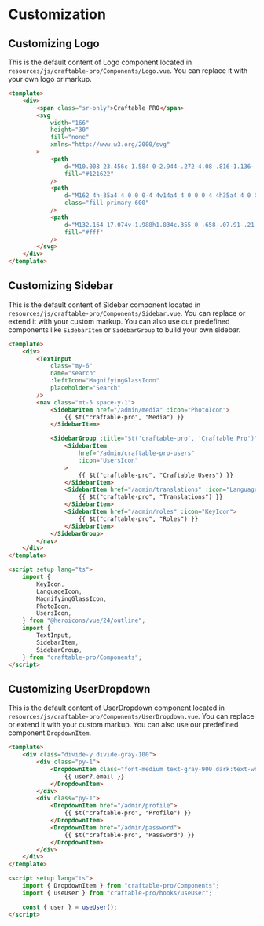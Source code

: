 <Meta title="Customization" />

# Customization

## Customizing Logo

This is the default content of Logo component located in `resources/js/craftable-pro/Components/Logo.vue`. You can replace it with your own logo or markup.

```html
<template>
    <div>
        <span class="sr-only">Craftable PRO</span>
        <svg
            width="166"
            height="30"
            fill="none"
            xmlns="http://www.w3.org/2000/svg"
        >
            <path
                d="M10.008 23.456c-1.584 0-2.944-.272-4.08-.816-1.136-.56-2.064-1.288-2.784-2.184a9.752 9.752 0 0 1-1.608-2.928c-.336-1.056-.504-2.08-.504-3.072v-.528c0-1.088.176-2.16.528-3.216a8.769 8.769 0 0 1 1.608-2.904c.736-.864 1.656-1.552 2.76-2.064 1.12-.528 2.44-.792 3.96-.792 1.584 0 2.984.296 4.2.888 1.216.592 2.184 1.416 2.904 2.472.736 1.04 1.168 2.264 1.296 3.672h-3.96c-.112-.704-.368-1.304-.768-1.8s-.92-.88-1.56-1.152c-.624-.272-1.328-.408-2.112-.408s-1.48.136-2.088.408a4.23 4.23 0 0 0-1.536 1.152 5.519 5.519 0 0 0-.936 1.776c-.208.672-.312 1.424-.312 2.256 0 .816.104 1.568.312 2.256a5.59 5.59 0 0 0 .96 1.776c.432.496.96.88 1.584 1.152.624.256 1.336.384 2.136.384 1.216 0 2.24-.296 3.072-.888.848-.592 1.36-1.408 1.536-2.448h3.936a7.804 7.804 0 0 1-1.296 3.528c-.704 1.056-1.672 1.904-2.904 2.544-1.216.624-2.664.936-4.344.936ZM20.948 23V9.848h3.047v5.64h-.072c0-1.856.392-3.288 1.176-4.296.8-1.008 1.952-1.512 3.456-1.512h.504v3.312h-.96c-1.056 0-1.872.288-2.448.864-.576.56-.864 1.376-.864 2.448V23h-3.84Zm17.975 0v-3.888h-.648v-4.224c0-.672-.16-1.176-.48-1.512-.32-.336-.832-.504-1.536-.504a71.676 71.676 0 0 0-3.168.096c-.608.032-1.16.064-1.656.096v-3.24c.368-.032.8-.064 1.296-.096a49.28 49.28 0 0 1 3.024-.096c1.344 0 2.472.192 3.384.576.928.384 1.632.968 2.112 1.752.48.768.72 1.76.72 2.976V23h-3.048Zm-4.2.336c-.944 0-1.776-.168-2.496-.504a3.929 3.929 0 0 1-1.656-1.44c-.4-.64-.6-1.4-.6-2.28 0-.96.248-1.744.744-2.352.496-.624 1.192-1.08 2.088-1.368.896-.304 1.928-.456 3.096-.456h2.808v2.136h-2.832c-.672 0-1.192.168-1.56.504-.352.32-.528.76-.528 1.32 0 .528.176.96.528 1.296.368.32.888.48 1.56.48a2.9 2.9 0 0 0 1.152-.216c.352-.16.64-.424.864-.792.224-.368.352-.88.384-1.536l.912.96c-.08.912-.304 1.68-.672 2.304a3.586 3.586 0 0 1-1.488 1.44c-.624.336-1.392.504-2.304.504ZM45.517 23V9.728c0-1.52.432-2.648 1.296-3.384.864-.736 2.136-1.104 3.816-1.104h1.68v2.88H50.46c-.432 0-.768.12-1.008.36s-.36.576-.36 1.008V23h-3.576Zm-1.56-10.08v-2.808H52.5v2.808h-8.544Zm16.67 10.248c-1.329 0-2.4-.16-3.217-.48-.816-.336-1.416-.888-1.8-1.656-.368-.784-.552-1.84-.552-3.168V6.296h3.576v11.712c0 .624.16 1.104.48 1.44.336.32.808.48 1.416.48h1.944v3.24h-1.848Zm-7.56-10.512V9.848h9.407v2.808h-9.408ZM72.953 23v-3.888h-.648v-4.224c0-.672-.16-1.176-.48-1.512-.32-.336-.832-.504-1.536-.504a71.676 71.676 0 0 0-3.168.096c-.608.032-1.16.064-1.656.096v-3.24c.368-.032.8-.064 1.296-.096a49.28 49.28 0 0 1 3.024-.096c1.344 0 2.472.192 3.384.576.928.384 1.632.968 2.112 1.752.48.768.72 1.76.72 2.976V23h-3.048Zm-4.2.336c-.944 0-1.776-.168-2.496-.504a3.929 3.929 0 0 1-1.656-1.44c-.4-.64-.6-1.4-.6-2.28 0-.96.248-1.744.744-2.352.496-.624 1.192-1.08 2.088-1.368.896-.304 1.928-.456 3.096-.456h2.808v2.136h-2.832c-.672 0-1.192.168-1.56.504-.352.32-.528.76-.528 1.32 0 .528.176.96.528 1.296.368.32.888.48 1.56.48a2.9 2.9 0 0 0 1.152-.216c.352-.16.64-.424.864-.792.224-.368.352-.88.384-1.536l.912.96c-.08.912-.304 1.68-.672 2.304a3.586 3.586 0 0 1-1.488 1.44c-.624.336-1.392.504-2.304.504Zm18.594.096c-1.072 0-2.016-.224-2.832-.672a4.904 4.904 0 0 1-1.92-1.992c-.464-.864-.712-1.92-.744-3.168h.456V23H79.26V5.48h3.84v8.904l-.912 1.152c.048-1.328.296-2.44.744-3.336.464-.912 1.096-1.592 1.896-2.04.8-.464 1.712-.696 2.736-.696.896 0 1.704.168 2.424.504.736.32 1.36.784 1.872 1.392a6.169 6.169 0 0 1 1.176 2.112c.288.816.432 1.704.432 2.664v.528c0 .96-.144 1.848-.432 2.664a6.263 6.263 0 0 1-1.224 2.16 5.724 5.724 0 0 1-1.92 1.44c-.752.336-1.6.504-2.544.504Zm-1.008-3.216c.656 0 1.224-.16 1.704-.48.496-.32.88-.768 1.152-1.344.272-.592.408-1.256.408-1.992 0-.752-.136-1.408-.408-1.968a3.032 3.032 0 0 0-1.152-1.296c-.48-.32-1.048-.48-1.704-.48-.576 0-1.12.136-1.632.408a3.257 3.257 0 0 0-1.248 1.176c-.304.496-.456 1.104-.456 1.824v.888c0 .688.16 1.28.48 1.776.336.48.76.848 1.272 1.104.512.256 1.04.384 1.584.384ZM96.303 23V5.48h3.864V23h-3.864Zm-1.56-14.688V5.48h5.424v2.832h-5.424Zm14.986 15.144c-1.12 0-2.112-.192-2.976-.576a6.36 6.36 0 0 1-2.136-1.536 7.376 7.376 0 0 1-1.296-2.184 7.449 7.449 0 0 1-.432-2.496v-.48c0-.88.144-1.72.432-2.52a6.993 6.993 0 0 1 1.296-2.184 5.901 5.901 0 0 1 2.088-1.512c.848-.384 1.808-.576 2.88-.576 1.408 0 2.592.32 3.552.96a6.152 6.152 0 0 1 2.232 2.472c.512 1.008.768 2.112.768 3.312v1.296h-11.64v-2.184h9.312l-1.248 1.008c0-.784-.112-1.456-.336-2.016-.224-.56-.56-.984-1.008-1.272-.432-.304-.976-.456-1.632-.456-.672 0-1.24.152-1.704.456-.464.304-.816.752-1.056 1.344-.24.576-.36 1.288-.36 2.136 0 .784.112 1.472.336 2.064a2.776 2.776 0 0 0 1.056 1.344c.48.32 1.104.48 1.872.48.704 0 1.28-.136 1.728-.408.448-.272.752-.608.912-1.008h3.528a5.545 5.545 0 0 1-1.128 2.352 5.719 5.719 0 0 1-2.112 1.608c-.848.384-1.824.576-2.928.576Z"
                fill="#121622"
            />
            <path
                d="M162 4h-35a4 4 0 0 0-4 4v14a4 4 0 0 0 4 4h35a4 4 0 0 0 4-4V8a4 4 0 0 0-4-4Z"
                class="fill-primary-600"
            />
            <path
                d="M132.164 17.074v-1.988h1.834c.355 0 .658-.07.91-.21.261-.14.462-.336.602-.588.14-.261.21-.56.21-.896 0-.355-.07-.658-.21-.91a1.36 1.36 0 0 0-.602-.588c-.252-.14-.555-.21-.91-.21h-1.834V9.696h1.722c.868 0 1.61.145 2.226.434.625.29 1.101.7 1.428 1.232.336.532.504 1.171.504 1.918v.224c0 .728-.168 1.363-.504 1.904-.327.532-.803.943-1.428 1.232-.616.29-1.358.434-2.226.434h-1.722ZM130.148 20V9.696h2.296V20h-2.296Zm9.338 0V9.696h2.296V20h-2.296Zm6.202 0-2.996-4.396h2.52L148.348 20h-2.66Zm-4.522-3.276v-1.806h2.52c.336 0 .625-.065.868-.196.252-.14.443-.331.574-.574.14-.252.21-.541.21-.868 0-.327-.07-.611-.21-.854a1.314 1.314 0 0 0-.574-.574 1.709 1.709 0 0 0-.868-.21h-2.52V9.696h2.338c.849 0 1.587.13 2.212.392.625.252 1.106.63 1.442 1.134.336.504.504 1.139.504 1.904v.224c0 .756-.173 1.386-.518 1.89-.336.495-.817.868-1.442 1.12-.616.243-1.349.364-2.198.364h-2.338Zm13.323 3.542c-.924 0-1.731-.159-2.422-.476a5.1 5.1 0 0 1-1.694-1.274 5.672 5.672 0 0 1-1.008-1.722 5.412 5.412 0 0 1-.322-1.778v-.308c0-.635.112-1.26.336-1.876a5.231 5.231 0 0 1 1.036-1.694 4.966 4.966 0 0 1 1.708-1.204c.682-.308 1.47-.462 2.366-.462.896 0 1.685.154 2.366.462.682.299 1.251.7 1.708 1.204a5.197 5.197 0 0 1 1.036 1.694c.234.616.35 1.241.35 1.876v.308c0 .57-.112 1.162-.336 1.778a5.672 5.672 0 0 1-1.008 1.722c-.448.523-1.017.947-1.708 1.274-.681.317-1.484.476-2.408.476Zm0-2.142c.486 0 .92-.084 1.302-.252.392-.168.724-.401.994-.7.28-.299.49-.644.63-1.036s.21-.812.21-1.26c0-.476-.074-.91-.224-1.302a2.789 2.789 0 0 0-.63-1.036 2.691 2.691 0 0 0-.98-.686 3.367 3.367 0 0 0-1.302-.238c-.485 0-.919.08-1.302.238a2.84 2.84 0 0 0-.994.686c-.27.29-.476.635-.616 1.036-.14.392-.21.826-.21 1.302 0 .448.07.868.21 1.26.14.392.346.737.616 1.036.28.299.612.532.994.7a3.21 3.21 0 0 0 1.302.252Z"
                fill="#fff"
            />
        </svg>
    </div>
</template>
```

## Customizing Sidebar

This is the default content of Sidebar component located in `resources/js/craftable-pro/Components/Sidebar.vue`. You can replace or extend it with your custom markup.
You can also use our predefined components like `SidebarItem` or `SidebarGroup` to build your own sidebar.

```html
<template>
    <div>
        <TextInput
            class="my-6"
            name="search"
            :leftIcon="MagnifyingGlassIcon"
            placeholder="Search"
        />
        <nav class="mt-5 space-y-1">
            <SidebarItem href="/admin/media" :icon="PhotoIcon">
                {{ $t("craftable-pro", "Media") }}
            </SidebarItem>

            <SidebarGroup :title="$t('craftable-pro', 'Craftable Pro')">
                <SidebarItem
                    href="/admin/craftable-pro-users"
                    :icon="UsersIcon"
                >
                    {{ $t("craftable-pro", "Craftable Users") }}
                </SidebarItem>
                <SidebarItem href="/admin/translations" :icon="LanguageIcon">
                    {{ $t("craftable-pro", "Translations") }}
                </SidebarItem>
                <SidebarItem href="/admin/roles" :icon="KeyIcon">
                    {{ $t("craftable-pro", "Roles") }}
                </SidebarItem>
            </SidebarGroup>
        </nav>
    </div>
</template>

<script setup lang="ts">
    import {
        KeyIcon,
        LanguageIcon,
        MagnifyingGlassIcon,
        PhotoIcon,
        UsersIcon,
    } from "@heroicons/vue/24/outline";
    import {
        TextInput,
        SidebarItem,
        SidebarGroup,
    } from "craftable-pro/Components";
</script>
```

## Customizing UserDropdown

This is the default content of UserDropdown component located in `resources/js/craftable-pro/Components/UserDropdown.vue`. You can replace or extend it with your custom markup.
You can also use our predefined component `DropdownItem`.

```html
<template>
    <div class="divide-y divide-gray-100">
        <div class="py-1">
            <DropdownItem class="font-medium text-gray-900 dark:text-white">
                {{ user?.email }}
            </DropdownItem>
        </div>
        <div class="py-1">
            <DropdownItem href="/admin/profile">
                {{ $t("craftable-pro", "Profile") }}
            </DropdownItem>
            <DropdownItem href="/admin/password">
                {{ $t("craftable-pro", "Password") }}
            </DropdownItem>
        </div>
    </div>
</template>

<script setup lang="ts">
    import { DropdownItem } from "craftable-pro/Components";
    import { useUser } from "craftable-pro/hooks/useUser";

    const { user } = useUser();
</script>
```

